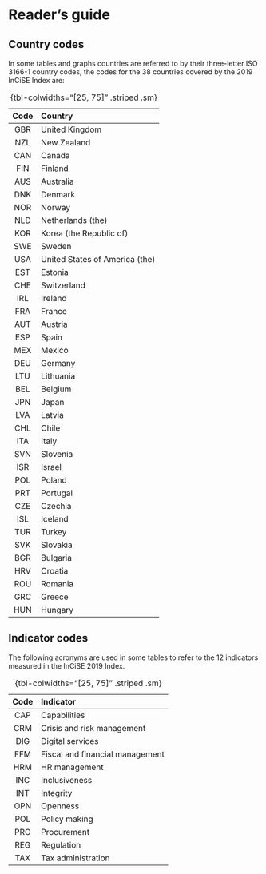 # Reader's guide {.unnumbered}

## Country codes {.unnumbered}

In some tables and graphs countries are referred to by their three-letter
ISO 3166-1 country codes, the codes for the 38 countries covered by the
2019 InCiSE Index are:

Code| Country
:-: | :--
GBR | United Kingdom
NZL | New Zealand
CAN | Canada
FIN | Finland
AUS | Australia
DNK | Denmark
NOR | Norway
NLD | Netherlands (the)
KOR | Korea (the Republic of)
SWE | Sweden
USA | United States of America (the)
EST | Estonia
CHE | Switzerland
IRL | Ireland
FRA | France
AUT | Austria
ESP | Spain
MEX | Mexico
DEU | Germany
LTU | Lithuania
BEL | Belgium
JPN | Japan
LVA | Latvia
CHL | Chile
ITA | Italy
SVN | Slovenia
ISR | Israel
POL | Poland
PRT | Portugal
CZE | Czechia
ISL | Iceland
TUR | Turkey
SVK | Slovakia
BGR | Bulgaria
HRV | Croatia
ROU | Romania
GRC | Greece
HUN | Hungary

: {tbl-colwidths="[25, 75]" .striped .sm}

## Indicator codes {.unnumbered}

The following acronyms are used in some tables to refer to the 12 indicators
measured in the InCiSE 2019 Index.

Code | Indicator
:-: | :--
CAP | Capabilities
CRM | Crisis and risk management
DIG | Digital services
FFM | Fiscal and financial management
HRM | HR management
INC | Inclusiveness
INT | Integrity
OPN | Openness
POL | Policy making
PRO | Procurement
REG | Regulation
TAX | Tax administration

: {tbl-colwidths="[25, 75]" .striped .sm}
